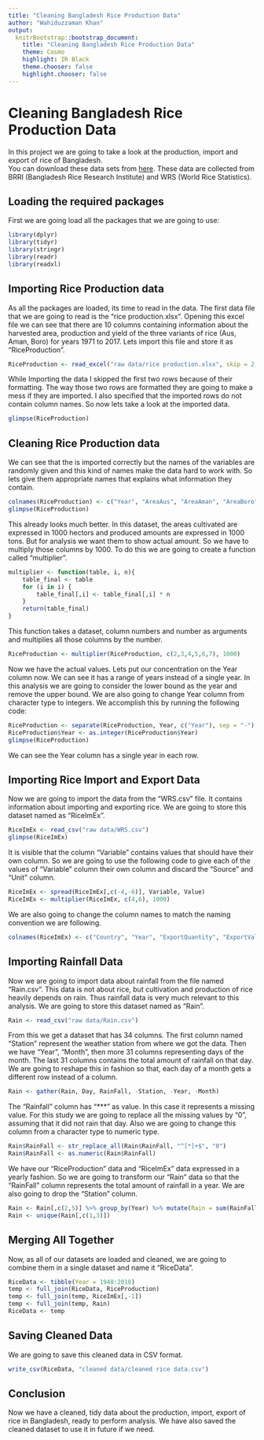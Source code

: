 ```yaml
---
title: "Cleaning Bangladesh Rice Production Data"
author: "Wahiduzzaman Khan"
output:
  knitrBootstrap::bootstrap_document:
    title: "Cleaning Bangladesh Rice Production Data"
    theme: Cosmo
    highlight: IR Black
    theme.chooser: false
    highlight.chooser: false
---
```

# Cleaning Bangladesh Rice Production Data
In this project we are going to take a look at the production, import and export of rice of Bangladesh.</br>
You can download these data sets from [here](https://github.com/WahiduzzamanKhan/Cleaning-Bangladesh-Rice-Production-Data/tree/master/raw%20data). These data are collected from BRRI (Bangladesh Rice Research Institute) and WRS (World Rice Statistics).

## Loading the required packages
First we are going load all the packages that we are going to use:

```r
library(dplyr)
library(tidyr)
library(stringr)
library(readr)
library(readxl)
```

## Importing Rice Production data
As all the packages are loaded, its time to read in the data. The first data file that we are going to read is the "rice production.xlsx". Opening this excel file we can see that there are 10 columns containing information about the harvested area, production and yield of the three variants of rice (Aus, Aman, Boro) for years 1971 to 2017. Lets import this file and store it as "RiceProduction".

```r
RiceProduction <- read_excel("raw data/rice production.xlsx", skip = 2, col_names = F)
```

While Importing the data I skipped the first two rows because of their formatting. The way those two rows are formatted they are going to make a mess if they are imported. I also specified that the imported rows do not contain column names. So now lets take a look at the imported data.

```r
glimpse(RiceProduction)
```

## Cleaning Rice Production data
We can see that the is imported correctly but the names of the variables are randomly given and this kind of names make the data hard to work with. So lets give them appropriate names that explains what information they contain.

```r
colnames(RiceProduction) <- c("Year", "AreaAus", "AreaAman", "AreaBoro", "ProAus", "ProAman", "ProBoro", "YieldAus", "YieldAman", "YieldBoro")
glimpse(RiceProduction)
```

This already looks much better. In this dataset, the areas cultivated are expressed in 1000 hectors and produced amounts are expressed in 1000 tons. But for analysis we want them to show actual amount. So we have to multiply those columns by 1000. To do this we are going to create a function called "multiplier".

```r
multiplier <- function(table, i, n){
    table_final <- table
    for (i in i) {
        table_final[,i] <- table_final[,i] * n
    }
    return(table_final)
}
```

This function takes a dataset, column numbers and number as arguments and
multiplies all those columns by the number.

```r
RiceProduction <- multiplier(RiceProduction, c(2,3,4,5,6,7), 1000)
```

Now we have the actual values.
Lets put our concentration on the Year column now. We can see it has a range of years instead of a single year. In this analysis we are going to consider the lower bound as the year and remove the upper bound. We are also going to change Year column from character type to integers. We accomplish this by running the following code:

```r
RiceProduction <- separate(RiceProduction, Year, c("Year"), sep = "-")
RiceProduction$Year <- as.integer(RiceProduction$Year)
glimpse(RiceProduction)
```

We can see the Year column has a single year in each row.</br>

## Importing Rice Import and Export Data
Now we are going to import the data from the "WRS.csv" file. It contains information about importing and exporting rice. We are going to store this dataset named as "RiceImEx".

```r
RiceImEx <- read_csv("raw data/WRS.csv")
glimpse(RiceImEx)
```

It is visible that the column "Variable" contains values that should have their own column. So we are going to use the following code to give each of the values of "Variable" column their own column and discard the "Source" and "Unit" column.

```r
RiceImEx <- spread(RiceImEx[,c(-4,-6)], Variable, Value)
RiceImEx <- multiplier(RiceImEx, c(4,6), 1000)
```

We are also going to change the column names to match the naming convention we are following.

```r
colnames(RiceImEx) <- c("Country", "Year", "ExportQuantity", "ExportValue", "ImportQuantity", "ImportValue")
```

## Importing Rainfall Data
Now we are going to import data about rainfall from the file named "Rain.csv". This data is not about rice, but cultivation and production of rice heavily depends on rain. Thus rainfall data is very much relevant to this analysis. We are going to store this dataset named as "Rain".

```r
Rain <- read_csv("raw data/Rain.csv")
```

From this we get a dataset that has 34 columns. The first column named "Station" represent the weather station from where we got the data. Then we have "Year", "Month", then more 31 columns representing days of the month. The last 31 columns contains the total amount of rainfall on that day. We are going to reshape this in fashion so that, each day of a month gets a different row instead of a column.

```r
Rain <- gather(Rain, Day, RainFall, -Station, -Year, -Month)
```

The "Rainfall" column has "***" as value. In this case it represents a missing value. For this study we are going to replace all the missing values by "0", assuming that it did not rain that day. Also we are going to change this column from a character type to numeric type.

```r
Rain$RainFall <- str_replace_all(Rain$RainFall, "^[*]+$", "0")
Rain$RainFall <- as.numeric(Rain$RainFall)
```

We have our "RiceProduction" data and "RiceImEx" data expressed in a yearly fashion. So we are going to transform our "Rain" data so that the "RainFall" column represents the total amount of rainfall in a year. We are also going to drop the "Station" column.

```r
Rain <- Rain[,c(2,5)] %>% group_by(Year) %>% mutate(Rain = sum(RainFall, na.rm = T))
Rain <- unique(Rain[,c(1,3)])
```

## Merging All Together
Now, as all of our datasets are loaded and cleaned, we are going to combine them in a single dataset and name it "RiceData".

```r
RiceData <- tibble(Year = 1948:2018)
temp <- full_join(RiceData, RiceProduction)
temp <- full_join(temp, RiceImEx[,-1])
temp <- full_join(temp, Rain)
RiceData <- temp
```

## Saving Cleaned Data
We are going to save this cleaned data in CSV format.

```r
write_csv(RiceData, "cleaned data/cleaned rice data.csv")
```

## Conclusion
Now we have a cleaned, tidy data about the production, import, export of rice in Bangladesh, ready to perform analysis. We have also saved the cleaned dataset to use it in future if we need.
